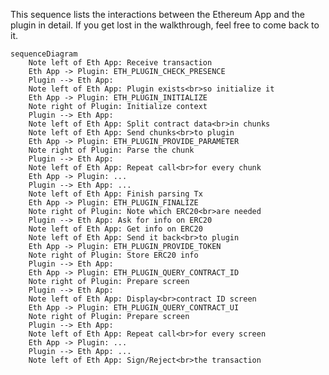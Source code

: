 This sequence lists the interactions between the Ethereum App and the plugin in detail. If you get lost in the walkthrough, feel free to come back to it.

```mermaid
sequenceDiagram 
    Note left of Eth App: Receive transaction 
    Eth App -> Plugin: ETH_PLUGIN_CHECK_PRESENCE 
    Plugin --> Eth App: 
    Note left of Eth App: Plugin exists<br>so initialize it 
    Eth App -> Plugin: ETH_PLUGIN_INITIALIZE 
    Note right of Plugin: Initialize context 
    Plugin --> Eth App: 
    Note left of Eth App: Split contract data<br>in chunks 
    Note left of Eth App: Send chunks<br>to plugin 
    Eth App -> Plugin: ETH_PLUGIN_PROVIDE_PARAMETER 
    Note right of Plugin: Parse the chunk 
    Plugin --> Eth App: 
    Note left of Eth App: Repeat call<br>for every chunk 
    Eth App -> Plugin: ... 
    Plugin --> Eth App: ... 
    Note left of Eth App: Finish parsing Tx 
    Eth App -> Plugin: ETH_PLUGIN_FINALIZE 
    Note right of Plugin: Note which ERC20<br>are needed 
    Plugin --> Eth App: Ask for info on ERC20 
    Note left of Eth App: Get info on ERC20 
    Note left of Eth App: Send it back<br>to plugin 
    Eth App -> Plugin: ETH_PLUGIN_PROVIDE_TOKEN 
    Note right of Plugin: Store ERC20 info 
    Plugin --> Eth App: 
    Eth App -> Plugin: ETH_PLUGIN_QUERY_CONTRACT_ID 
    Note right of Plugin: Prepare screen 
    Plugin --> Eth App: 
    Note left of Eth App: Display<br>contract ID screen 
    Eth App -> Plugin: ETH_PLUGIN_QUERY_CONTRACT_UI 
    Note right of Plugin: Prepare screen 
    Plugin --> Eth App: 
    Note left of Eth App: Repeat call<br>for every screen 
    Eth App -> Plugin: ... 
    Plugin --> Eth App: ... 
    Note left of Eth App: Sign/Reject<br>the transaction 
```

